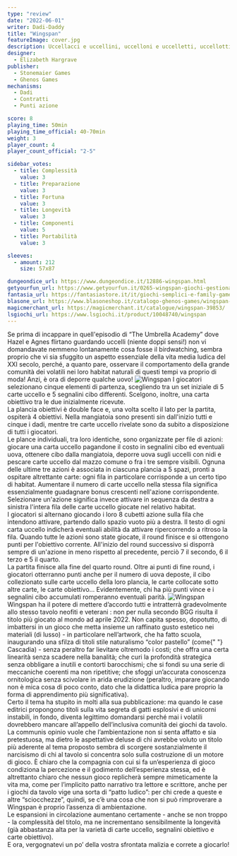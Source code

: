 ```yaml
---
type: "review"
date: "2022-06-01"
writer: Dadi-Daddy
title: "Wingspan"
featureImage: cover.jpg
description: Uccellacci e uccellini, uccelloni e uccelletti, uccellotti e uccelluzzi… ma la malizia sta solo in chi legge!
designer:
  - Elizabeth Hargrave
publisher:
  - Stonemaier Games
  - Ghenos Games
mechanisms:
  - Dadi
  - Contratti
  - Punti azione

score: 8
playing_time: 50min
playing_time_official: 40-70min
weight: 3
player_count: 4
player_count_official: "2-5"

sidebar_votes:
  - title: Complessità
    value: 3
  - title: Preparazione
    value: 3
  - title: Fortuna
    value: 3
  - title: Longevità
    value: 3
  - title: Componenti
    value: 5
  - title: Portabilità
    value: 3

sleeves:
  - amount: 212
    size: 57x87

dungeondice_url: https://www.dungeondice.it/12886-wingspan.html
getyourfun_url: https://www.getyourfun.it/0265-wingspan-giochi-gestionali.html
fantasia_url: https://fantasiastore.it/it/giochi-semplici-e-family-games/5561-wingspan.html
blasone_url: https://www.blasoneshop.it/catalogo-ghenos-games/wingspan-74-1570
magicmerchant_url: https://magicmerchant.it/catalogue/wingspan-39853/
lsgiochi_url: https://www.lsgiochi.it/product/10048740/wingspan
---
```


<Setting>
  Se prima di incappare in quell'episodio di “The Umbrella Academy” dove Hazel e Agnes flirtano guardando uccelli
  (niente doppi sensi!) non vi domandavate nemmeno lontanamente cosa fosse il birdwatching, sembra proprio che vi sia
  sfuggito un aspetto essenziale della vita media ludica del XXI secolo, perché, a quanto pare, osservare il
  comportamento della grande comunità dei volatili nei loro habitat naturali di questi tempi va proprio di moda! Anzi, è
  ora di deporre qualche uovo!
</Setting>

<img src="./game1.jpg" alt="Wingspan" />

<Rules>
  I giocatori selezionano cinque elementi di partenza, scegliendo tra un set iniziale di 5 carte uccello e 5 segnalini
  cibo differenti. Scelgono, inoltre, una carta obiettivo tra le due inizialmente ricevute.
  <br />
  La plancia obiettivi è double face e, una volta scelto il lato per la partita, ospiterà 4 obiettivi. Nella mangiatoia
  sono presenti sin dall'inizio tutti e cinque i dadi, mentre tre carte uccello rivelate sono da subito a disposizione
  di tutti i giocatori.
  <br />
  Le plance individuali, tra loro identiche, sono organizzate per file di azioni: giocare una carta uccello pagandone il
  costo in segnalini cibo ed eventuali uova, ottenere cibo dalla mangiatoia, deporre uova sugli uccelli con nidi e
  pescare carte uccello dal mazzo comune o fra i tre sempre visibili. Ognuna delle ultime tre azioni è associata in
  ciascuna plancia a 5 spazi, pronti a ospitare altrettante carte: ogni fila in particolare corrisponde a un certo tipo
  di habitat. Aumentare il numero di carte uccello nella stessa fila significa essenzialmente guadagnare bonus crescenti
  nell'azione corrispondente. Selezionare un'azione significa invece attivare in sequenza da destra a sinistra l'intera
  fila delle carte uccello giocate nel relativo habitat.
  <br />
  I giocatori si alternano giocando i loro 8 cubetti azione sulla fila che intendono attivare, partendo dallo spazio
  vuoto più a destra. Il testo di ogni carta uccello indicherà eventuali abilità da attivare ripercorrendo a ritroso la
  fila. Quando tutte le azioni sono state giocate, il round finisce e si ottengono punti per l'obiettivo corrente.
  All'inizio del round successivo si disporrà sempre di un'azione in meno rispetto al precedente, perciò 7 il secondo, 6
  il terzo e 5 il quarto.
  <br />
  La partita finisce alla fine del quarto round. Oltre ai punti di fine round, i giocatori otterranno punti anche per il
  numero di uova deposte, il cibo collezionato sulle carte uccello della loro plancia, le carte collocate sotto altre
  carte, le carte obiettivo… Evidentemente, chi ha più punti vince e i segnalini cibo accumulati romperanno eventuali
  parità.
</Rules>

<img src="./game2.jpg" alt="Wingspan" />

<Feedback>
  Wingspan ha il potere di mettere d’accordo tutti e intratterrà gradevolmente allo stesso tavolo neofiti e veterani :
  non per nulla secondo BGG risulta il titolo più giocato al mondo ad aprile 2022. Non capita spesso, dopotutto, di
  imbattersi in un gioco che metta insieme un raffinato gusto estetico nei materiali (di lusso) - in particolare
  nell’artwork, che ha fatto scuola, inaugurando una sfilza di titoli stile naturalismo “color pastello” (come{" "}
  <Link to="/reviews/cascadia">Cascadia</Link>) - senza peraltro far lievitare oltremodo i costi; che offra una certa
  linearità senza scadere nella banalità; che curi la profondità strategica senza obbligare a inutili e contorti
  barocchismi; che si fondi su una serie di meccaniche coerenti ma non ripetitive; che sfoggi un’accurata conoscenza
  ornitologica senza scivolare in arida erudizione (peraltro, imparare giocando non è mica cosa di poco conto, dato che
  la didattica ludica pare proprio la forma di apprendimento più significativa).
  <br />
  Certo il tema ha stupito in molti alla sua pubblicazione: ma quando le case editrici propongono titoli sulla vita
  segreta di gatti esplosivi e di unicorni instabili, in fondo, diventa legittimo domandarsi perché mai i volatili
  dovrebbero mancare all’appello dell’inclusiva comunità dei giochi da tavolo.
  <br />
  La communis opinio vuole che l’ambientazione non si senta affatto e sia pretestuosa, ma dietro le aspettative deluse
  di chi avrebbe voluto un titolo più aderente al tema proposto sembra di scorgere sostanzialmente il narcisismo di chi
  al tavolo si concentra solo sulla costruzione di un motore di gioco. È chiaro che la compagnia con cui si fa
  un’esperienza di gioco condiziona la percezione e il godimento dell’esperienza stessa, ed è altrettanto chiaro che
  nessun gioco replicherà sempre mimeticamente la vita ma, come per l’implicito patto narrativo tra lettore e scrittore,
  anche per i giochi da tavolo vige una sorta di “patto ludico”: per chi crede a queste e altre “sciocchezze”, quindi,
  se c’è una cosa che non si può rimproverare a Wingspan è proprio l’assenza di ambientazione.
  <br />
  Le espansioni in circolazione aumentano certamente - anche se non troppo - la complessità del titolo, ma ne
  incrementano sensibilmente la longevità (già abbastanza alta per la varietà di carte uccello, segnalini obiettivo e
  carte obiettivo).
  <br />E ora, vergognatevi un po’ della vostra sfrontata malizia e correte a giocarlo!
</Feedback>

<Instagram id="CeQk71XjWQz" />
